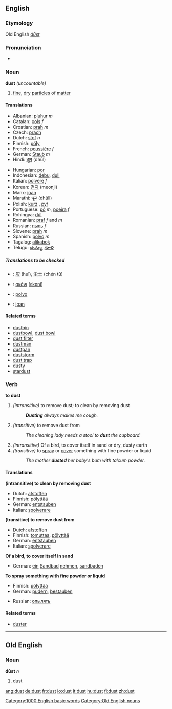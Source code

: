 ==English==
===Etymology===
Old English ''[[dūst]]''
===Pronunciation===
*{{audio|en-us-dust.ogg|Audio (US)}}
===Noun===
'''dust''' ''(uncountable)''

#[[fine]], [[dry]] [[particle]]s of [[matter]]

====Translations====
{{top}}
*Albanian: [[pluhur]] ''m''
*Catalan: [[pols]] ''f''
*Croatian: [[prah]] ''m''
*Czech: [[prach]] {{m}}
*Dutch: [[stof]] ''n''
*Finnish: [[pöly]]
*French: [[poussière]] ''f''
*German: [[Staub]] ''m''
*Hindi: [[धूल]] (dhūl)
{{mid}}
*Hungarian: [[por]]
*Indonesian: [[debu]], [[duli]]
*Italian: [[polvere]] ''f''
*Korean: [[먼지]] (meonji)
*Manx: [[joan]]
*Marathi: [[धूळ]] (dhūll)
*Polish: [[kurz]] {{m}}, [[pył]] {{m}}
*Portuguese: [[pó]] ''m'', [[poeira]] ''f''
*Rohingya: [[dúl]]
*Romanian: [[praf]] ''f'' and ''m''
*Russian: [[пыль]] ''f''
*Slovene: [[prah]] ''m''
*Spanish: [[polvo]] ''m''
*Tagalog: [[alikabok]]
*Telugu: [[దుమ్ము]], [[ధూళి]]
{{bottom}}

=====Translations to be checked=====
{{checktrans}}
*{{ttbc|Chinese}}: [[灰]] (huī), [[尘土]] (chén tǔ)
*{{ttbc|Greek}}: [[σκόνι]] ([[skoni]])
*{{ttbc|Ido}}: [[polvo]]
*{{ttbc|Manx}}: [[joan#Manx|joan]]

====Related terms====
*[[dustbin]]
*[[dustbowl]], [[dust bowl]]
*[[dust filter]]
*[[dustman]]
*[[dustpan]]
*[[duststorm]]
*[[dust trap]]
*[[dusty]]
*[[stardust]]

===Verb===
'''to dust'''

#''(intransitive)'' to remove dust; to clean by removing dust
#:'''''Dusting''' always makes me cough.''
#''(transitive)'' to remove dust from
#:''The cleaning lady needs a stool to '''dust''' the cupboard.''
#''(intransitive)'' Of a bird, to cover itself in sand or dry, dusty earth
#''(transitive)'' to [[spray]] or [[cover]] something with fine powder or liquid
#:''The mother '''dusted''' her baby's bum with talcum powder.''

====Translations====
'''(intransitive) to clean by removing dust'''
{{top}}
*Dutch: [[afstoffen]]
*Finnish: [[pölyttää]]
*German: [[entstauben]]
*Italian: [[spolverare]]
{{mid}}
{{bottom}}

'''(transitive) to remove dust from'''
{{top}}
*Dutch: [[afstoffen]]
*Finnish: [[tomuttaa]], [[pölyttää]]
*German: [[entstauben]]
*Italian: [[spolverare]]
{{mid}}
{{bottom}}

'''Of a bird, to cover itself in sand'''
{{top}}
*German: [[ein]] [[Sandbad]] [[nehmen]], [[sandbaden]]
{{mid}}
{{bottom}}

'''To spray something with fine powder or liquid'''
{{top}}
*Finnish: [[pölyttää]]
*German: [[pudern]], [[bestauben]]
{{mid}}
*Russian: [[опылять]]
{{bottom}}

====Related terms====
*[[duster]]

[[Category:1000 English basic words]]

----

==Old English==
===Noun===
'''dūst''' ''n''

# dust

[[Category:Old English nouns]]

[[ang:dust]]
[[de:dust]]
[[fr:dust]]
[[io:dust]]
[[it:dust]]
[[hu:dust]]
[[fi:dust]]
[[zh:dust]]